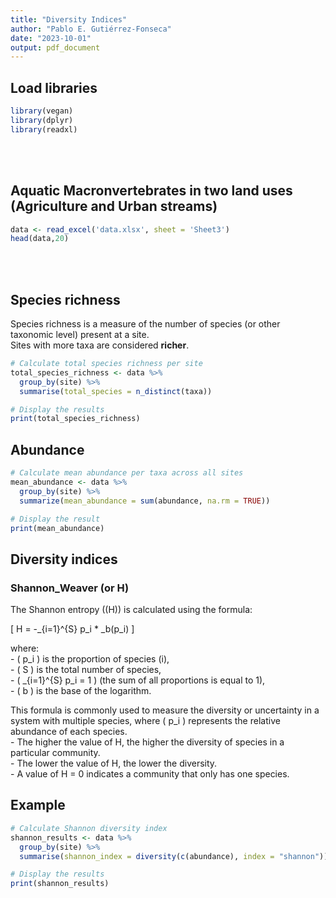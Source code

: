 ```yaml
---
title: "Diversity Indices"
author: "Pablo E. Gutiérrez-Fonseca"
date: "2023-10-01"
output: pdf_document
---
```



## **Load libraries**
```r
library(vegan)
library(dplyr)
library(readxl)
```
<br/>
<br/>

## **Aquatic Macronvertebrates in two land uses (Agriculture and Urban streams)**

```r
data <- read_excel('data.xlsx', sheet = 'Sheet3')
head(data,20)
```
<br/>
<br/>

## **Species richness**<br/>
Species richness is a measure of the number of species (or other taxonomic level) present at a site.<br/>
Sites with more taxa are considered **richer**.
```r
# Calculate total species richness per site
total_species_richness <- data %>%
  group_by(site) %>%
  summarise(total_species = n_distinct(taxa))

# Display the results
print(total_species_richness)
```

## **Abundance**
```r
# Calculate mean abundance per taxa across all sites
mean_abundance <- data %>%
  group_by(site) %>%
  summarize(mean_abundance = sum(abundance, na.rm = TRUE))

# Display the result
print(mean_abundance)
```

## **Diversity indices**

### **Shannon_Weaver (or H)**

The Shannon entropy (\(H\)) is calculated using the formula:

\[ H = -\sum_{i=1}^{S} p_i * \log_b(p_i) \]

where:  
- \( p_i \) is the proportion of species \(i\),  
- \( S \) is the total number of species,  
- \( \sum_{i=1}^{S} p_i = 1 \) (the sum of all proportions is equal to 1),  
- \( b \) is the base of the logarithm.

This formula is commonly used to measure the diversity or uncertainty in a system with multiple species, where \( p_i \) represents the relative abundance of each species.  
- The higher the value of H, the higher the diversity of species in a particular community.  
- The lower the value of H, the lower the diversity.  
- A value of H = 0 indicates a community that only has one species.


## Example
```r
# Calculate Shannon diversity index
shannon_results <- data %>%
  group_by(site) %>%
  summarise(shannon_index = diversity(c(abundance), index = "shannon"))

# Display the results
print(shannon_results)
```





